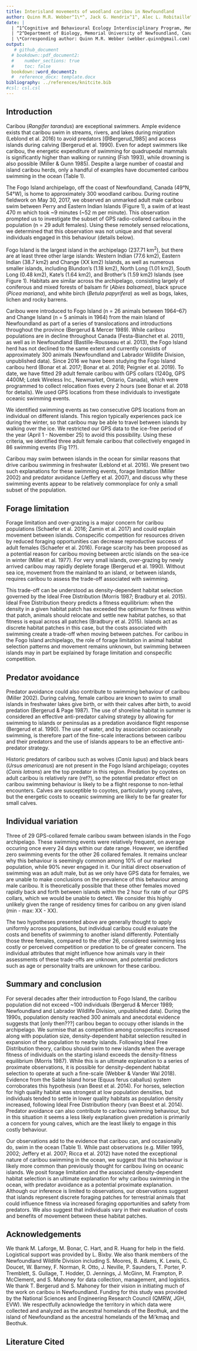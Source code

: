 ```yaml
---
title: Interisland movements of woodland caribou in Newfoundland
author: Quinn M.R. Webber^1\*^, Jack G. Hendrix^1^, Alec L. Robitaille^2^,  Eric Vander Wal^1,2^
date: |
  | ^1^Cognitive and Behavioural Ecology Interdisciplinary Program, Memorial University of Newfoundland
  | ^2^Department of Biology, Memorial University of Newfoundland, Canada
  | \*Corresponding author: Quinn M.R. Webber (webber.quinn@gmail.com)
output: 
   # github_document
  # bookdown::pdf_document2:
  #    number_sections: true
  #    toc: false
  bookdown::word_document2:
  #  reference_docx: template.docx
bibliography: ../references/knitcite.bib
#csl: csl.csl
---
```


\newpage

## Introduction
Caribou (*Rangifer tarandus*) are exceptional swimmers. Ample evidence exists
that caribou swim in streams, rivers, and lakes during migration (Leblond et al.
2016) to avoid predators [@Bergerud_1985] and access islands during calving
(Bergerud et al. 1990). Even for adept swimmers like caribou, the
energetic expenditure of swimming for quadrupedal mammals is
significantly higher than walking or running (Fish 1993), while drowning
is also possible (Miller & Gunn 1985). Despite a large number of coastal and
island caribou herds, only a handful of examples have documented caribou
swimming in the ocean (Table 1).

The Fogo Island archipelago, off the coast of Newfoundland, Canada (49°N, 54°W),
is home to approximately 300 woodland caribou. During routine fieldwork on May
30, 2017, we observed an unmarked adult male caribou swim between Perry and
Eastern Indian Islands (Figure 1), a swim of at least 470 m which took ~9
minutes (~52 m per minute). This observation prompted us to investigate the
subset of GPS radio-collared caribou in the population (n = 29 adult females).
Using these remotely sensed relocations, we determined that this observation was
not unique and that several individuals engaged in this behaviour (details below).
<!--Is it better to just state our results here, or give this sort of teaser? Initially I had "86 events by 3 individuals" here, but then we ignore that for a couple paragraphs of context before getting back into it... which seemed weird--> 

Fogo Island is the largest island in the archipelago (237.71 km^2^), but there
are at least three other large islands: Western Indian (77.6 km2), Eastern
Indian (38.7 km2) and Change (XX km2) Islands, as well as numerous smaller
islands, including Blundon’s (1.18 km2), North Long (1.01 km2), South Long (0.48
km2), Kate’s (1.64 km2), and Brother’s (1.59 km2) Islands (see Figure 1).
Habitats are similar across the archipelago, consisting largely of coniferous
and mixed forests of balsam fir (*Abies balsamea*), black spruce (*Picea
mariana*), and white birch (*Betula papyrifera*) as well as bogs, lakes, lichen
and rocky barrens.

Caribou were introduced to Fogo Island (n = 26 animals between
1964–67) and Change Island (n = 5 animals in 1964) from the main
Island of Newfoundland as part of a series of translocations and introductions
throughout the province (Bergerud & Mercer 1989). While caribou populations are
in decline throughout Canada (Festa-Bianchet et al. 2011), as well as in
Newfoundland (Bastille-Rousseau et al. 2013), the Fogo Island herd has not
declined to the same extent and currently consists of approximately 300 animals
(Newfoundland and Labrador Wildlife Division, unpublished data). Since 2016 we
have been studying the Fogo Island caribou herd (Bonar et al. 2017; Bonar et al.
2018; Peignier et al. 2019). To date, we have fitted 29 adult female caribou
with GPS collars (1240g, GPS 4400M; Lotek Wireless Inc., Newmarket, Ontario,
Canada), which were programmed to collect relocation fixes every 2 hours (see
Bonar et al. 2018 for details). We used GPS locations from these individuals to investigate oceanic swimming events.

We identified swimming events as two consecutive GPS locations from an
individual on different islands. This region typically experiences pack ice
during the winter, so that caribou may be able to travel between islands by
walking over the ice. We restricted our GPS data to the ice-free period of the
year (April 1 - November 25) to avoid this possibility. Using these criteria, we identified three adult female caribou that collectively engaged in 86 swimming events (Fig 1??).

Caribou may swim between islands in the ocean for similar reasons that drive caribou swimming in freshwater (Leblond et al. 2016). We present two such
explanations for these swimming events, forage limitation (Miller 2002) and
predator avoidance (Jeffery et al. 2007), and discuss why these swimming events appear to be relatively commonplace for only a small subset of the population.

## Forage limitation
Forage limitation and over-grazing is a major concern for caribou populations
(Schaefer et al. 2016; Zamin et al. 2017) and could explain movement between
islands. Conspecific competition for resources driven by reduced foraging opportunities can decrease reproductive success of adult females
(Schaefer et al. 2016). Forage scarcity has been proposed as a potential reason
for caribou moving between arctic islands on the sea-ice in winter (Miller et
al. 1977).  For very small islands, over-grazing by newly arrived caribou may
rapidly deplete forage (Bergerud et al. 1990). Without sea ice, movement from the
mainland to an island, or between islands, requires caribou to assess the
trade-off associated with swimming.

This trade-off can be understood as density-dependent habitat selection governed
by the Ideal Free Distribution (Morris 1987; Bradbury et al. 2015). Ideal Free
Distribution theory predicts a fitness equilibrium: when the density in a given
habitat patch has exceeded the optimum for fitness within that patch, animals
should relocate and settle new habitat patches, so that fitness is equal across
all patches (Bradbury et al. 2015). Islands act as discrete habitat patches in
this case, but the costs associated with swimming create a trade-off when moving
between patches. For caribou in the Fogo Island archipelago, the role of forage
limitation in animal habitat selection patterns and movement remains unknown,
but swimming between islands may in part be explained by forage limitation and
conspecific competition.

## Predator avoidance
Predator avoidance could also contribute to swimming behaviour of caribou
(Miller 2002). During calving, female caribou are known to swim to small islands
in freshwater lakes give birth, or with their calves after birth, to avoid
predation (Bergerud & Page 1987). The use of shoreline habitat in summer is
considered an effective anti-predator calving strategy by allowing for swimming
to islands or peninsulas as a predation avoidance flight response (Bergerud et
al. 1990). The use of water, and by association occasionally swimming, is
therefore part of the fine-scale interactions between caribou and their
predators and the use of islands appears to be an effective anti-predator
strategy.

Historic predators of caribou such as wolves (*Canis lupus*) and black bears (*Ursus americanus*) are not present in the Fogo Island archipelago; coyotes (*Canis latrans*) are the top predator in this region. Predation by
coyotes on adult caribou is relatively rare (ref?), so the potential predator effect on caribou swimming behaviour is likely to be a flight response to non-lethal encounters. Calves are susceptible to coyotes, particularly young calves, but the energetic costs to oceanic swimming are likely to be far greater for small calves.

<!-- did the swimming events occur during the calving season? were these three breeders/non-breeders? did any of these females make these journeys with their calves?  -->

## Individual variation 
Three of 29 GPS-collared female caribou swam between islands in the Fogo
archipelago. These swimming events were relatively frequent, on average occuring
once every 24 days within our date range. However, we identified zero swimming
events for the other 26 collared females. It remains unclear why this behaviour
is seemingly common among 10% of our marked population, while 90% never engaged
in it. Our initial direct observation of swimming was an adult male, but as we
only have GPS data for females, we are unable to make conclusions on the
prevalence of this behaviour among male caribou. It is theoretically possible
that these other females moved rapidly back and forth between islands within the
2 hour fix rate of our GPS collars, which we would be unable to detect. We
consider this highly unlikely given the range of residency times for caribou on
any given island (min - max: XX - XX).
<!-- What is the typical residency time? Is this a true statement or am I just making this up? -->

The two hypotheses presented above are generally thought to apply uniformly
across populations, but individual caribou could evaluate the costs and benefits
of swimming to another island differently. Potentially those three females,
compared to the other 26, considered swimming less costly or perceived
competition or predation to be of greater concern. The individual attributes
that might influence how animals vary in their assessments of these trade-offs
are unknown, and potential predictors such as age or personality traits are
unknown for these caribou.

## Summary and conclusion
For several decades after their introduction to Fogo Island, the caribou
population did not exceed ~100 individuals (Bergerud & Mercer 1989; Newfoundland
and Labrador Wildlife Division, unpublished data). During the 1990s, population
density reached 300 animals and anecdotal evidence suggests that [only then???]
caribou began to occupy other islands in the archipelago. We surmise that as
competition among conspecifics increased along with population size,
density-dependent habitat selection resulted in expansion of the population to
nearby islands. Following Ideal Free Distribution theory, caribou should swim to
new islands when the average fitness of individuals on the starting island
exceeds the density-fitness equilibrium (Morris 1987). While this is an ultimate
explanation to a series of proximate observations, it is possible for
density-dependent habitat selection to operate at such a fine-scale (Webber &
Vander Wal 2018). Evidence from the Sable Island horse (Equus ferus caballus)
system corroborates this hypothesis (van Beest et al. 2014). For horses,
selection for high quality habitat was strongest at low population densities,
but individuals tended to settle in lower quality habitats as population density
increased, following Ideal Free Distribution theory (van Beest et al. 2014).
Predator avoidance can also contribute to caribou swimming behaviour, but in
this situation it seems a less likely explanation given predation is primarily a
concern for young calves, which are the least likely to engage in this costly
behaviour.
<!-- this last bit is sort of me bullshitting, not sure it's actually defensible?-->

Our observations add to the evidence that caribou can, and occasionally do, swim
in the ocean (Table 1). While past observations (e.g. Miller 1995, 2002; Jeffery
et al. 2007; Ricca et al. 2012) have noted the exceptional nature of caribou
swimming in the ocean, we suggest that this behaviour is likely more common than
previously thought for caribou living on oceanic islands. We posit forage
limitation and the associated density-dependent habitat selection is an ultimate
explanation for why caribou swimming in the ocean, with predator avoidance as a
potential proximate explanation. Although our inference is limited to
observations, our observations suggest that islands represent discrete foraging
patches for terrestrial animals that could influence fitness via increased
foraging opportunities and safety from predators. We also suggest that
individuals vary in their evaluation of costs and benefits of movement between
these habitat patches.

## Acknowledgements 
We thank M. Laforge, M. Bonar, C. Hart, and R. Huang for help in the field.
Logistical support was provided by L. Bixby. We also thank members of the
Newfoundland Wildlife Division including S. Moores, B. Adams, K. Lewis, C.
Doucet, W. Barney, F. Norman, R. Otto, J. Neville, P. Saunders, T. Porter, P.
Tremblett, S. Gullage, T. Hodder, D. Jennings, J. McGinn, M. Frampton, P.
McClement, and S. Mahoney for data collection, management, and logistics. We
thank T. Bergerud and S. Mahoney for their vision in initiating much of the work
on caribou in Newfoundland. Funding for this study was provided by the National
Sciences and Engineering Research Council (QMRW, JGH, EVW). We respectfully
acknowledge the territory in which data were collected and analyzed as the
ancestral homelands of the Beothuk, and the island of Newfoundland as the
ancestral homelands of the Mi’kmaq and Beothuk.
<!-- Simplified the funding statement, do we need to name the specific scholarships/grants? Eric opinion??-->


## Literature Cited
